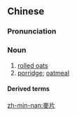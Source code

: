 {{also|麦片}}
==Chinese==
{{zh-forms|s=麦片}}

===Pronunciation===
{{zh-pron
|m=màipiàn,er=y
|c=mak6 pin3-2
|h=pfs=ma̍k-phién
|mn=be̍h-phìⁿ
|cat=n
}}

===Noun===
{{zh-noun}}

# [[rolled oats]]
# [[porridge]]; [[oatmeal]]

====Derived terms====
{{zh-der|麥片粥}}

[[zh-min-nan:麥片]]